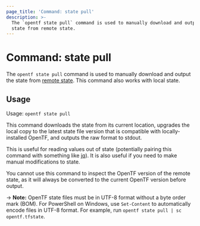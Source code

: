 ```yaml
---
page_title: 'Command: state pull'
description: >-
  The `opentf state pull` command is used to manually download and output the
  state from remote state.
---
```


# Command: state pull

The `opentf state pull` command is used to manually download and output
the state from [remote state](/opentf/language/state/remote). This command also
works with local state.

## Usage

Usage: `opentf state pull`

This command downloads the state from its current location, upgrades the
local copy to the latest state file version that is compatible with
locally-installed OpenTF, and outputs the raw format to stdout.

This is useful for reading values out of state (potentially pairing this
command with something like [jq](https://stedolan.github.io/jq/)). It is
also useful if you need to make manual modifications to state.

You cannot use this command to inspect the OpenTF version of
the remote state, as it will always be converted to the current OpenTF
version before output.

-> **Note:** OpenTF state files must be in UTF-8 format without a byte order mark (BOM). For PowerShell on Windows, use `Set-Content` to automatically encode files in UTF-8 format. For example, run `opentf state pull | sc opentf.tfstate`.
